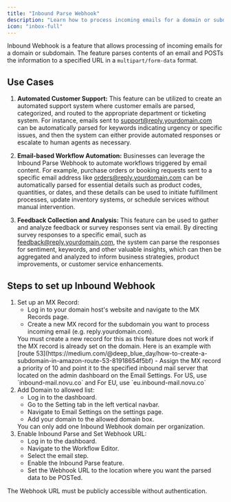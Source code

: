 ```yaml
---
title: "Inbound Parse Webhook"
description: "Learn how to process incoming emails for a domain or subdomain"
icon: "inbox-full"
---
```



Inbound Webhook is a feature that allows processing of incoming emails for a domain or subdomain.
The feature parses contents of an email and POSTs the information to a specified URL in a `multipart/form-data` format.

## Use Cases

1. **Automated Customer Support:** This feature can be utilized to create an automated support system where customer emails are parsed, categorized, and routed to the appropriate department or ticketing system. For instance, emails sent to support@reply.yourdomain.com can be automatically parsed for keywords indicating urgency or specific issues, and then the system can either provide automated responses or escalate to human agents as necessary.

2. **Email-based Workflow Automation:** Businesses can leverage the Inbound Parse Webhook to automate workflows triggered by email content. For example, purchase orders or booking requests sent to a specific email address like orders@reply.yourdomain.com can be automatically parsed for essential details such as product codes, quantities, or dates, and these details can be used to initiate fulfillment processes, update inventory systems, or schedule services without manual intervention.

3. **Feedback Collection and Analysis:** This feature can be used to gather and analyze feedback or survey responses sent via email. By directing survey responses to a specific email, such as feedback@reply.yourdomain.com, the system can parse the responses for sentiment, keywords, and other valuable insights, which can then be aggregated and analyzed to inform business strategies, product improvements, or customer service enhancements.

<CloudOnlyFeature />

## Steps to set up Inbound Webhook

1. Set up an MX Record:
   - Log in to your domain host's website and navigate to the MX Records page.
   - Create a new MX record for the subdomain you want to process incoming email (e.g. reply.yourdomain.com).
    <Warning>
        You must create a new record for this as this feature does not work if the MX record is already set on the domain.
        Here is an example with [route 53](https://medium.com/@deep_blue_day/how-to-create-a-subdomain-in-amazon-route-53-81918654f5bf)
    </Warning>
   - Assign the MX record a priority of 10 and point it to the specified inbound mail server that located on the admin dashboard on the Email Settings.
     <Info>
       For US, use `inbound-mail.novu.co` and For EU, use
       `eu.inbound-mail.novu.co`
     </Info>
2. Add Domain to allowed list:
   - Log in to the dashboard.
   - Go to the Setting tab in the left vertical navbar.
   - Navigate to Email Settings on the settings page.
   - Add your domain to the allowed domain box.
    <Warning>
        You can only add one Inbound Webhook domain per organization.
    </Warning>
3. Enable Inbound Parse and Set Webhook URL:
   - Log in to the dashboard.
   - Navigate to the Workflow Editor.
   - Select the email step.
   - Enable the Inbound Parse feature.
   - Set the Webhook URL to the location where you want the parsed data to be POSTed.

<Note>The Webhook URL must be publicly accessible without authentication.</Note>

